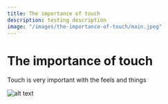```yaml
---
title: The importance of touch 
description: testing description
image: "/images/the-importance-of-touch/main.jpeg"
---
```


# The importance of touch

Touch is very important with the feels and things

![alt text](/images/the-importance-of-touch/main.jpeg)
